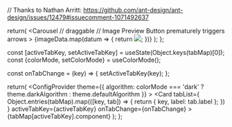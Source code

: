 
  // Thanks to Nathan Arritt: https://github.com/ant-design/ant-design/issues/12479#issuecomment-1071492637

  return(
    <Carousel
      // draggable // Image Preview Button prematurely triggers
      arrows
    >
      {imageData.map(datum => {
        return <Image
          key={datum.src}
          src={datum.src}
        />;
      })}
    </Carousel>
  );
};

  const [activeTabKey, setActiveTabKey] = useState(Object.keys(tabMap)[0]);
  const {colorMode, setColorMode} = useColorMode();

  const onTabChange = (key) => {
    setActiveTabKey(key);
  };

  return(
    <ConfigProvider
      theme={{
        algorithm: colorMode === 'dark' ? theme.darkAlgorithm : theme.defaultAlgorithm
      }}
    >
      <Card
        tabList={
          Object.entries(tabMap).map(([key, tab]) => {
            return { key, label: tab.label };
          })
        }
        activeTabKey={activeTabKey}
        onTabChange={onTabChange}
      >
        {tabMap[activeTabKey].component}
      </Card>
    </ConfigProvider>
  );
};